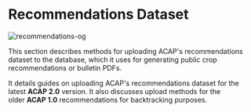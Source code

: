
# Recommendations Dataset

![recommendations-og](https://firebasestorage.googleapis.com/v0/b/assets-cms.appspot.com/o/users%2FAwryJ0MU8zdxQFh9y0L0x2sSt8z1%2FflnH2AYnpJNVwwqHAcZt_thumbnail?alt=media&token=c10b51ac-a8f6-47cc-8f54-8001cf122e9d)

This section describes methods for uploading ACAP's recommendations dataset to the database, which it uses for generating public crop recommendations or bulletin PDFs.

It details guides on uploading ACAP's recommendations dataset for the latest **ACAP 2.0** version. It also discusses upload methods for the older **ACAP 1.0** recommendations for backtracking purposes.

<br />

<Cards>
  <Card title="ACAP 1.0 Recommendations" href="/post-installation/recommendations/recommendations-v1" />
  <Card title="ACAP 2.0 Recommendations" href="/post-installation/recommendations/recommendations-v2" />
</Cards>

